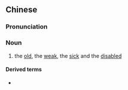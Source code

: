 {{also|老弱病残}}
==Chinese==
{{zh-forms|s=老弱病残}}

===Pronunciation===
{{zh-pron
|m=lǎoruòbìngcán
|cat=n
}}

===Noun===
{{zh-noun}}

# the [[old]], the [[weak]], the [[sick]] and the [[disabled]]

====Derived terms====
* {{zh-l|老弱病殘孕專座}}